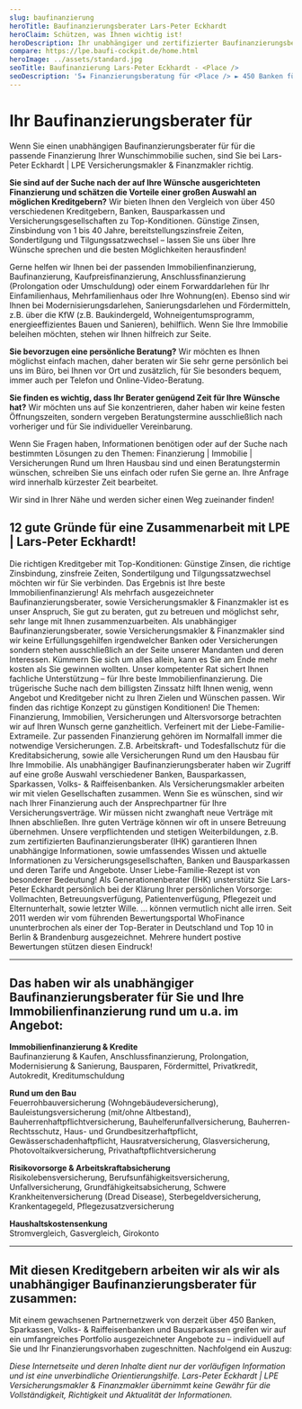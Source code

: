 ```yaml
---
slug: baufinanzierung
heroTitle: Baufinanzierungsberater Lars-Peter Eckhardt
heroClaim: Schützen, was Ihnen wichtig ist!
heroDescription: Ihr unabhängiger und zertifizierter Baufinanzierungsberater (IHK), Versicherungsmakler sowie spezialisierter Vorsorge- & Generationenberater und persönlicher Ansprechpartner vor Ort, im Büro, per Telefon- und Videoberatung! Herzlich Willkommen ...
compare: https://lpe.baufi-cockpit.de/home.html
heroImage: ../assets/standard.jpg
seoTitle: Baufinanzierung Lars-Peter Eckhardt - <Place />
seoDescription: '5★ Finanzierungsberatung für <Place /> ► 450 Banken für Ihre beste Immobilienfinanzierung ✓ Baufinanzierung ✓ Anschlussfinanzierung ✓'
---
```


<ProvenExpert />

# Ihr Baufinanzierungsberater für <Place long />

Wenn Sie einen unabhängigen Baufinanzierungsberater für <Place /> für die passende Finanzierung Ihrer Wunschimmobilie suchen, sind Sie bei Lars-Peter Eckhardt | LPE Versicherungsmakler & Finanzmakler richtig.

**Sie sind auf der Suche nach der auf Ihre Wünsche ausgerichteten Finanzierung und schätzen die Vorteile einer großen Auswahl an möglichen Kreditgebern?** Wir bieten Ihnen den Vergleich von über 450 verschiedenen Kreditgebern, Banken, Bausparkassen und Versicherungsgesellschaften zu Top-Konditionen. Günstige Zinsen, Zinsbindung von 1 bis 40 Jahre, bereitstellungszinsfreie Zeiten, Sondertilgung und Tilgungssatzwechsel – lassen Sie uns über Ihre Wünsche sprechen und die besten Möglichkeiten herausfinden!

Gerne helfen wir Ihnen bei der passenden Immobilienfinanzierung, Baufinanzierung, Kaufpreisfinanzierung, Anschlussfinanzierung (Prolongation oder Umschuldung) oder einem Forwarddarlehen für Ihr Einfamilienhaus, Mehrfamilienhaus oder Ihre Wohnung(en). Ebenso sind wir Ihnen bei Modernisierungsdarlehen, Sanierungsdarlehen und Fördermitteln, z.B. über die KfW (z.B. Baukindergeld, Wohneigentumsprogramm, energieeffizientes Bauen und Sanieren), behilflich. Wenn Sie Ihre Immobilie beleihen möchten, stehen wir Ihnen hilfreich zur Seite.

**Sie bevorzugen eine persönliche Beratung?** Wir möchten es Ihnen möglichst einfach machen, daher beraten wir Sie sehr gerne persönlich bei uns im Büro, bei Ihnen vor Ort und zusätzlich, für Sie besonders bequem, immer auch per Telefon und Online-Video-Beratung.

**Sie finden es wichtig, dass Ihr Berater genügend Zeit für Ihre Wünsche hat?** Wir möchten uns auf Sie konzentrieren, daher haben wir keine festen Öffnungszeiten, sondern vergeben Beratungstermine ausschließlich nach vorheriger und für Sie individueller Vereinbarung.

Wenn Sie Fragen haben, Informationen benötigen oder auf der Suche nach bestimmten Lösungen zu den Themen: Finanzierung | Immobilie | Versicherungen Rund um Ihren Hausbau sind und einen Beratungstermin wünschen, schreiben Sie uns einfach oder rufen Sie gerne an. Ihre Anfrage wird innerhalb kürzester Zeit bearbeitet.

Wir sind in Ihrer Nähe und werden sicher einen Weg zueinander finden!

<ContactAndCompareBox />

<AwardBox />

## 12 gute Gründe für eine Zusammenarbeit mit LPE | Lars-Peter Eckhardt!

<Box>
	<Example title="Beste Immobilienfinanzierung!" number="01">
		Die richtigen Kreditgeber mit Top-Konditionen: Günstige Zinsen, die richtige Zinsbindung, zinsfreie Zeiten, Sondertilgung und Tilgungssatzwechsel möchten wir für Sie verbinden. Das Ergebnis ist Ihre beste Immobilienfinanzierung! 
	</Example>
	<Example title="Unser hoher Anspruch an uns selbst!" number="02">
		Als mehrfach ausgezeichneter Baufinanzierungsberater, sowie Versicherungsmakler & Finanzmakler ist es unser Anspruch, Sie gut zu beraten, gut zu betreuen und möglichst sehr, sehr lange mit Ihnen zusammenzuarbeiten.
	</Example>
	<Example title="Als Berater immer auf Ihrer Seite!" number="03">
		Als unabhängiger Baufinanzierungsberater, sowie Versicherungsmakler & Finanzmakler sind wir keine Erfüllungsgehilfen irgendwelcher Banken oder Versicherungen sondern stehen ausschließlich an der Seite unserer Mandanten und deren Interessen.
	</Example>
	<Example title="Profitieren Sie von unserem Rat!" number="04">
		Kümmern Sie sich um alles allein, kann es Sie am Ende mehr kosten als Sie gewinnen wollten. Unser kompetenter Rat sichert Ihnen fachliche Unterstützung – für Ihre beste Immobilienfinanzierung.
	</Example>
	<Example title="Konzeption schlägt Kondition" number="05">
		Die trügerische Suche nach dem billigsten Zinssatz hilft Ihnen wenig, wenn Angebot und Kreditgeber nicht zu Ihren Zielen und Wünschen passen. Wir finden das richtige Konzept zu günstigen Konditionen!
	</Example>
	<Example title="Ganzheitliche Betrachtung!" number="06">
		Die Themen: Finanzierung, Immobilien, Versicherungen und Altersvorsorge betrachten wir auf Ihren Wunsch gerne ganzheitlich. Verfeinert mit der <Link to="/liebe-familie">Liebe-Familie-Extrameile</Link>.
	</Example>
	<Example title="Versicherungen & Finanzierung" number="07">
		Zur passenden Finanzierung gehören im Normalfall immer die notwendige Versicherungen. Z.B. Arbeitskraft- und Todesfallschutz für die Kreditabsicherung, sowie alle Versicherungen Rund um den Hausbau für Ihre Immobilie.
	</Example>
	<Example title="Große Auswahl, viele Möglichkeiten!" number="08">
		Als unabhängiger Baufinanzierungsberater haben wir Zugriff auf eine große Auswahl verschiedener Banken, Bausparkassen, Sparkassen, Volks- & Raiffeisenbanken. Als Versicherungsmakler arbeiten wir mit vielen Gesellschaften zusammen.
	</Example>
	<Example title="Ein Ansprechpartner für Ihre Finanzen!" number="09">
		Wenn Sie es wünschen, sind wir nach Ihrer Finanzierung auch der Ansprechpartner für Ihre Versicherungsverträge. Wir müssen nicht zwanghaft neue Verträge mit Ihnen abschließen. Ihre guten Verträge können wir oft in unsere Betreuung übernehmen.
	</Example>
	<Example title="Weiterbildung schafft Kompetenz!" number="10">
		Unsere verpflichtenden und stetigen Weiterbildungen, z.B. zum zertifizierten Baufinanzierungsberater (IHK) garantieren Ihnen unabhängige Informationen, sowie umfassendes Wissen und aktuelle Informationen zu Versicherungsgesellschaften, Banken und Bausparkassen und deren Tarife und Angebote.
	</Example>
	<Example title="Unsere Extrameile für Ihre Familie!" number="11">
		Unser <Link to="/liebe-familie">Liebe-Familie-Rezept</Link> ist von besonderer Bedeutung! Als Generationenberater (IHK) unsterstütz Sie Lars-Peter Eckhardt persönlich bei der Klärung Ihrer persönlichen Vorsorge: Vollmachten, Betreuungsverfügung, Patientenverfügung, Pflegezeit und Elternunterhalt, sowie letzter Wille.
	</Example>
	<Example title="So viele zufriedene Kunden ..." number="12">
		... können vermutlich nicht alle irren. Seit 2011 werden wir vom führenden Bewertungsportal WhoFinance ununterbrochen als einer der Top-Berater in Deutschland und Top 10 in Berlin & Brandenburg ausgezeichnet. Mehrere hundert postive Bewertungen stützen diesen Eindruck!
	</Example>
</Box>

<ContactAndCompareBox />

<Reviews />

---

## Das haben wir als unabhängiger Baufinanzierungsberater für Sie und Ihre Immobilienfinanzierung rund um <Place long />u.a. im Angebot:

**Immobilienfinanzierung & Kredite**<br />
Baufinanzierung & Kaufen, Anschlussfinanzierung, Prolongation, Modernisierung & Sanierung, Bausparen, Fördermittel, Privatkredit, Autokredit, Kreditumschuldung

**Rund um den Bau**<br />
Feuerrohbauversicherung (Wohngebäudeversicherung), Bauleistungsversicherung (mit/ohne Altbestand), Bauherrenhaftpflichtversicherung, Bauhelferunfallversicherung, Bauherren-Rechtsschutz, Haus- und Grundbesitzerhaftpflicht, Gewässerschadenhaftpflicht, Hausratversicherung, Glasversicherung, Photovoltaikversicherung, Privathaftpflichtversicherung

**Risikovorsorge & Arbeitskraftabsicherung**<br />
Risikolebensversicherung, Berufsunfähigkeitsversicherung, Unfallversicherung, Grundfähigkeitsabsicherung, Schwere Krankheitenversicherung (Dread Disease), Sterbegeldversicherung, Krankentagegeld, Pflegezusatzversicherung

**Haushaltskostensenkung**<br />
Stromvergleich, Gasvergleich, Girokonto

---

## Mit diesen Kreditgebern arbeiten wir als wir als unabhängiger Baufinanzierungsberater für <Place /> zusammen:

Mit einem gewachsenen Partnernetzwerk von derzeit über 450 Banken, Sparkassen, Volks- & Raiffeisenbanken und Bausparkassen greifen wir auf ein umfangreiches Portfolio ausgezeichneter Angebote zu – individuell auf Sie und Ihr Finanzierungsvorhaben zugeschnitten. Nachfolgend ein Auszug:

<InsurancesBox title='Banken & Bausparkassen'/>

<ContactAndCompareBox />

<ProvenExpert />

_Diese Internetseite und deren Inhalte dient nur der vorläufigen Information und ist eine unverbindliche Orientierungshilfe. Lars-Peter Eckhardt | LPE Versicherungsmakler & Finanzmakler übernimmt keine Gewähr für die Vollständigkeit,
Richtigkeit und Aktualität der Informationen._